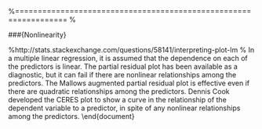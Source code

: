


\begin{figure}[h!]
\centering
\includegraphics[width=0.6\linewidth]{homosked}
\caption{}
\label{fig:homosked}
\end{figure}



\begin{figure}[h!]
\centering
\includegraphics[width=0.7\linewidth]{homosked2.png}
\caption{}
\label{fig:homosked2}
\end{figure}


%================================================================= %

\###{Nonlinearity}

\begin{framed}

\begin{verbatim}	
	

# Evaluate Nonlinearity

# component + residual plot 


crPlots(fit)


# Ceres plots 

ceresPlots(fit)


Non-independence of Errors
# 
Test for Autocorrelated Errors

durbinWatsonTest(fit)

\end{verbatim}

\end{framed}

%http://stats.stackexchange.com/questions/58141/interpreting-plot-lm
%\texttt{I explained the assumption of homoscedasticity and the plots that can help you assess it (including scale-location plots [2]) on CV here: What does having constant variance in a linear regression model mean? I have discussed qq-plots [3] on CV here: QQ plot does not match histogram. So, what's left is primarily just understanding [5], the residual-leverage plot.}
In a multiple linear regression, it is assumed that the dependence on each of the predictors is linear. The partial residual plot has been available as a diagnostic, but it can fail if there are nonlinear relationships among the predictors. The Mallows augmented partial residual plot is effective even if there are quadratic relationships among the predictors. Dennis Cook developed the CERES plot to show a curve in the relationship of the dependent variable to a predictor, in spite of any nonlinear relationships among the predictors.
\end{document}
